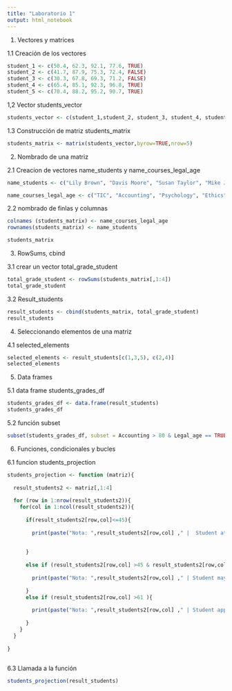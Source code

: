 ```yaml
---
title: "Laboratorio 1"
output: html_notebook
---
```


1. Vectores y matrices

1.1 Creación de los vectores

```r

student_1 <- c(50.4, 62.3, 92.1, 77.6, TRUE)
student_2 <- c(41.7, 87.9, 75.3, 72.4, FALSE)
student_3 <- c(30.3, 67.8, 69.3, 71.2, FALSE)
student_4 <- c(65.4, 85.1, 92.3, 96.8, TRUE)
student_5 <- c(70.4, 88.2, 95.2, 90.7, TRUE)

```

1,2 Vector students_vector

```r

students_vector <- c(student_1,student_2, student_3, student_4, student_5)

```


1.3 Construcción de matriz students_matrix


```r

students_matrix <- matrix(students_vector,byrow=TRUE,nrow=5)

```

2. Nombrado de una matriz

2.1 Creacion de vectores name_students y name_courses_legal_age

```r

name_students <- c("Lily Brown", "Davis Moore", "Susan Taylor", "Mike Jones", "Tom Hill")

name_courses_legal_age <- c("TIC", "Accounting", "Psychology", "Ethics","Legal_age")

```

2.2 nombrado de finlas y columnas

```r

colnames (students_matrix) <- name_courses_legal_age
rownames(students_matrix) <- name_students

students_matrix

```

3. RowSums, cbind

3.1 crear un vector total_grade_student 


```r

total_grade_student <- rowSums(students_matrix[,1:4]) 
total_grade_student 

```

3.2 Result_students

```r

result_students <- cbind(students_matrix, total_grade_student)
result_students


```

4. Seleccionando elementos de una matriz

4.1 selected_elements

```r

selected_elements <- result_students[c(1,3,5), c(2,4)]
selected_elements

```
5. Data frames

5.1 data frame students_grades_df

```r

students_grades_df <- data.frame(result_students)
students_grades_df

```


5.2 función subset

```r

subset(students_grades_df, subset = Accounting > 80 & Legal_age == TRUE)


```

6. Funciones, condicionales y bucles

6.1 funcion students_projection

```r

students_projection <- function (matriz){
  
  result_students2 <- matriz[,1:4]
  
  for (row in 1:nrow(result_students2)){
    for(col in 1:ncol(result_students2)){
      
      if(result_students2[row,col]<=45){
        
        print(paste("Nota: ",result_students2[row,col] ," |  Student at risk"))
        
        
      }
      
      else if (result_students2[row,col] >45 & result_students2[row,col] < 61 ){
        
        print(paste("Nota: ",result_students2[row,col] ," | Student may be approved"))
        
      }
      else if (result_students2[row,col] >61 ){
        
        print(paste("Nota: ",result_students2[row,col] ," | Student approved"))
        
      }
    }
  }
  
}
  
```

6.3 Llamada a la función

```r
students_projection(result_students)       

```




